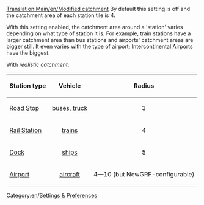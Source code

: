 [[Translation:Main/en/Modified catchment]]
By default this setting is off and the catchment area of each station tile is 4.

With this setting enabled, the catchment area around a 'station' varies depending on what type of station it is.  For example, train stations have a larger catchment area than bus stations and airports' catchment areas are bigger still. It even varies with the type of airport; Intercontinental Airports have the biggest.

With ''realistic catchment'': 

{| {{en/Wikitable}}
|-
! Station type !! Vehicle !! Radius
|-
| [[Main/en/Loading Bays|Road Stop]] 
| align="center" | [[Main/en/Buses|buses]], [[Main/en/Road vehicles|truck]] 
| align="center" | 3
|-
| [[Main/en/Railway station|Rail Station]] 
| align="center" | [[Main/en/Trains|trains]]
| align="center" | 4
|-
| [[Main/en/Water Transport Tiles|Dock]] 
| align="center" | [[Main/en/Ships|ships]] 
| align="center" | 5
|-
| [[Main/en/Airports|Airport]] 
| align="center" | [[Main/en/Aircraft|aircraft]] 
| align="center" | 4&mdash;10 (but NewGRF-configurable)
|}

[[Category:en/Settings & Preferences]]

{{en/Stub}}
